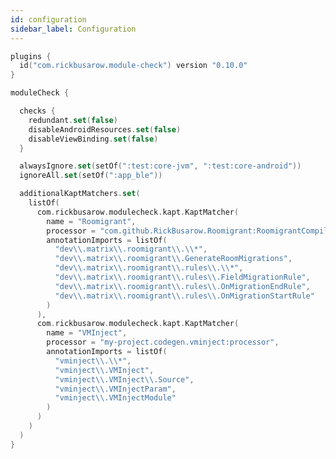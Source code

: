 ```yaml
---
id: configuration
sidebar_label: Configuration
---
```



``` kotlin
plugins {
  id("com.rickbusarow.module-check") version "0.10.0"
}

moduleCheck {

  checks {
    redundant.set(false)
    disableAndroidResources.set(false)
    disableViewBinding.set(false)
  }

  alwaysIgnore.set(setOf(":test:core-jvm", ":test:core-android"))
  ignoreAll.set(setOf(":app_ble"))

  additionalKaptMatchers.set(
    listOf(
      com.rickbusarow.modulecheck.kapt.KaptMatcher(
        name = "Roomigrant",
        processor = "com.github.RickBusarow.Roomigrant:RoomigrantCompiler",
        annotationImports = listOf(
          "dev\\.matrix\\.roomigrant\\.\\*",
          "dev\\.matrix\\.roomigrant\\.GenerateRoomMigrations",
          "dev\\.matrix\\.roomigrant\\.rules\\.\\*",
          "dev\\.matrix\\.roomigrant\\.rules\\.FieldMigrationRule",
          "dev\\.matrix\\.roomigrant\\.rules\\.OnMigrationEndRule",
          "dev\\.matrix\\.roomigrant\\.rules\\.OnMigrationStartRule"
        )
      ),
      com.rickbusarow.modulecheck.kapt.KaptMatcher(
        name = "VMInject",
        processor = "my-project.codegen.vminject:processor",
        annotationImports = listOf(
          "vminject\\.\\*",
          "vminject\\.VMInject",
          "vminject\\.VMInject\\.Source",
          "vminject\\.VMInjectParam",
          "vminject\\.VMInjectModule"
        )
      )
    )
  )
}
```
